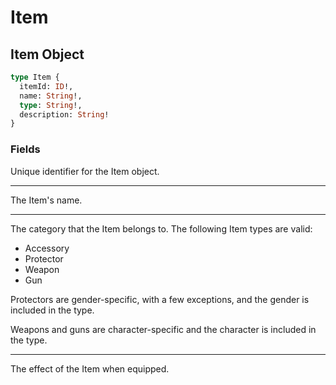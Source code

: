 
# Item

## Item Object

```graphql
type Item {
  itemId: ID!,
  name: String!,
  type: String!,
  description: String!
}
```
### Fields

<ObjectField field='itemId' type='ID!' nonNull={true} category='scalar'/>

Unique identifier for the Item object.

---

<ObjectField field='name' type='String!' nonNull={true} category='scalar'/>

The Item's name.

---

<ObjectField field='type' type='String!' nonNull={true} category='scalar'/>

The category that the Item belongs to. The following Item types are valid:
- Accessory
- Protector
- Weapon
- Gun

Protectors are gender-specific, with a few exceptions, and the
gender is included in the type.

Weapons and guns are character-specific and the character is included
in the type.

---

<ObjectField field='description' type='String!' nonNull={true} category='scalar'/>

The effect of the Item when equipped. 




